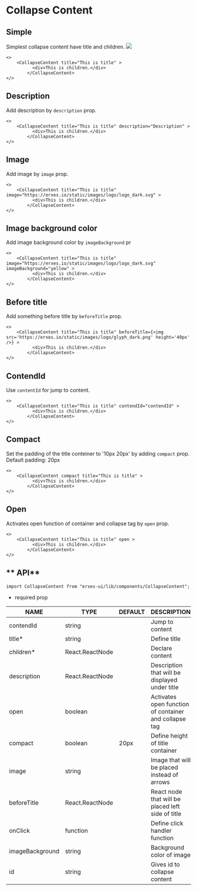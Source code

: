 
<HeroPattern />

# Collapse Content
## **Simple**
Simplest collapse content have title and children.
![](https://imagedelivery.net/5m26Aj-CutMXPPNacMs_yQ/e3d8332f-dfb3-48dd-abcc-b7aa7c2e7600/public)
```tsx
<>
	<CollapseContent title="This is title" >
          <div>This is children.</div>
        </CollapseContent>
</>
```

## **Description**
Add description by `description` prop.

```tsx
<>
	<CollapseContent title="This is title" description="Description" >
          <div>This is children.</div>
        </CollapseContent>
</>
```

## **Image**
Add image by `image` prop.

```tsx
<>
	<CollapseContent title="This is title" image="https://erxes.io/static/images/logo/logo_dark.svg" >
          <div>This is children.</div>
        </CollapseContent>
</>
```

## **Image background color**
Add image background color by `imageBackground` pr
```tsx
<>
	<CollapseContent title="This is title" image="https://erxes.io/static/images/logo/logo_dark.svg" imageBackground="yellow" >
          <div>This is children.</div>
        </CollapseContent>
</>
```

## **Before title**
Add something before title by `beforeTitle` prop.

```tsx
<>
	<CollapseContent title="This is title" beforeTitle={<img src='https://erxes.io/static/images/logo/glyph_dark.png' height='40px' />} >
          <div>This is children.</div>
        </CollapseContent>
</>
```

## **ContendId**
Use `contentId` for jump to content.

```tsx
<>
	<CollapseContent title="This is title" contendId="contendId" >
          <div>This is children.</div>
        </CollapseContent>
</>
```

## **Compact**
Set the padding of the title conteiner to '10px 20px' by adding `compact` prop. Default padding: 20px

```tsx
<>
	<CollapseContent compact title="This is title" >
          <div>This is children.</div>
        </CollapseContent>
</>
```

## **Open**
Activates open function of container and collapse tag by `open` prop.
```tsx
<>
	<CollapseContent title="This is title" open >
          <div>This is children.</div>
        </CollapseContent>
</>
```

## ** API**
```tsx
import CollapseContent from "erxes-ui/lib/components/CollapseContent";
```

* required prop

| NAME | TYPE | DEFAULT | DESCRIPTION |
| ---| --- | ---| --- |
| contendId | string |  | Jump to content |
| title*		 | string |  | Define title |
| children*	 | React.ReactNode	| | Declare content |
| description | React.ReactNode	 |  | Description that will be displayed under title |
| open	 | boolean |  | Activates open function of container and collapse tag |
| compact | boolean | 20px | Define height of title container |
| image | string |  | Image that will be placed instead of arrows |
| beforeTitle | React.ReactNode	 |  | React node that will be placed left side of title |
| onClick | function |  | Define click handler function |
| imageBackground | string |  | Background color of image |
| id | string |  | Gives id to collapse content |

